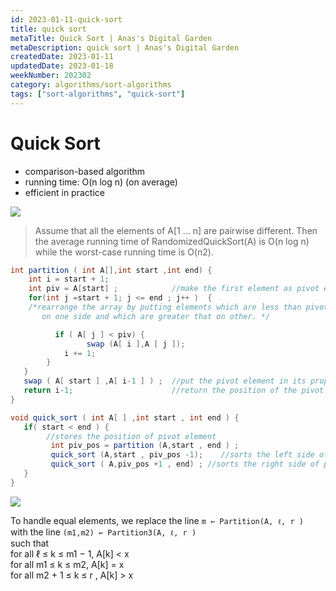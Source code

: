 ```yaml
---
id: 2023-01-11-quick-sort
title: quick sort
metaTitle: Quick Sort | Anas's Digital Garden
metaDescription: quick sort | Anas's Digital Garden
createdDate: 2023-01-11
updatedDate: 2023-01-18
weekNumber: 202302
category: algorithms/sort-algorithms
tags: ["sort-algorithms", "quick-sort"]
---
```


# Quick Sort

- comparison-based algorithm
- running time: O(n log n) (on average)
- efficient in practice

![](./quick-sort/quick-sort-1.jpeg)

> Assume that all the elements of A[1 … n] are pairwise different. Then the average running time of RandomizedQuickSort(A) is O(n log n) while the worst-case running time is O(n2).
>

```java
int partition ( int A[],int start ,int end) {
    int i = start + 1;
    int piv = A[start] ;            //make the first element as pivot element.
    for(int j =start + 1; j <= end ; j++ )  {
    /*rearrange the array by putting elements which are less than pivot
       on one side and which are greater that on other. */

          if ( A[ j ] < piv) {
                 swap (A[ i ],A [ j ]);
            i += 1;
        }
   }
   swap ( A[ start ] ,A[ i-1 ] ) ;  //put the pivot element in its proper place.
   return i-1;                      //return the position of the pivot
}

void quick_sort ( int A[ ] ,int start , int end ) {
   if( start < end ) {
        //stores the position of pivot element
         int piv_pos = partition (A,start , end ) ;
         quick_sort (A,start , piv_pos -1);    //sorts the left side of pivot.
         quick_sort ( A,piv_pos +1 , end) ; //sorts the right side of pivot.
   }
}
```

![](./quick-sort/quick-sort-2.png)

To handle equal elements, we replace the line `m ← Partition(A, ℓ, r )`  
with the line `(m1,m2) ← Partition3(A, ℓ, r )`  
such that  
for all ℓ ≤ k ≤ m1 − 1, A[k] < x  
for all m1 ≤ k ≤ m2, A[k] = x  
for all m2 + 1 ≤ k ≤ r , A[k] > x
